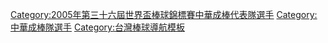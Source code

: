 {{Navbox
|bodyclass=hlist

| name  = 2005年第三十六屆世界盃棒球錦標賽中華成棒代表隊
| title = [[2005年世界盃棒球賽|<span style="color:white;">2005年第三十六屆世界盃棒球錦標賽</span>]][[中華成棒隊|<span style="color:white;">中華成棒代表隊</span>]]
| titlestyle = background:navy; color:red;
| groupstyle = background:navy; color:#FFFFFF;
|group1=總教練
|list1= 
*[[葉志仙]]（[[輔仁大學棒球隊|輔仁]]）
|group2=教練
|list2= 
*[[龔榮堂]]（[[國立體育大學棒球隊|國體]]）  
* [[黃武雄]]（[[臺中市西苑中學青棒隊|西苑]]）  
* [[林琨瀚]]（[[文化大學棒球隊|文化]]） 
* [[朗登]]（客座教練）
|group3= 投手
|list3= 
*17 [[鄭錡鴻]]（[[多倫多藍鳥|藍鳥]][[蘭辛螺釘|1A]]） 
* 18 [[黃義哲]]（[[文化大學棒球隊|文化]]） 
* 27 [[唐嘉駿]]（[[國立體育大學棒球隊|國體]]） 
* 42 [[增菘瑋]]（[[國立臺灣體育學院棒球隊|台體]]） 
* 46 [[高敏靜]]（[[合作金庫棒球隊|合庫]]） 
* 47 [[王建勛 (球員)|王泯皓]]（[[輔仁大學棒球隊|輔仁]]） 
* 56 [[耿伯軒]]（[[多倫多藍鳥|藍鳥]][[蘭辛螺釘|1A]]） 
* 70 [[蔡英峰]]（[[Lamigo桃猿|熊訓]]） 
* 97 [[姜建銘]]（[[讀賣巨人|讀賣]]） 
* 99 [[陳鴻文]]（[[文化大學棒球隊|文化]]）
|group4= 捕手
|list4= 
*2 [[李義偉]]（[[國立體育大學棒球隊|國體]]） 
* 15 [[凃壯勳]]（[[統一7-ELEVEn獅|獅訓]]） 
* 22 [[陳智弘]] （[[文化大學棒球隊|文化]]）
|group5= 內野手
|list5= 
*5 [[陳江和]] （[[中信鯨|鯨訓]]） 
* 6 [[胡金龍]]（[[洛杉磯道奇|道奇]][[維洛海灘道奇|高階1A]]） 
* 13 [[陳鏞基]]（[[西雅圖水手|水手]][[威斯康辛木紋響尾蛇|1A]]） 
* 14 [[王勝偉]]（[[國立臺灣體育學院棒球隊|台體]]） 
* 23 [[文化大學棒球隊|文化]]） 
* 25 [[林益全]]（[[台灣電力棒球隊|台電]]） 
|group6= 外野手
|list6= 
*7 [[鍾承佑]] （[[國立體育學院棒球隊|國體]]） 
* 8 [[詹智堯]] （[[國立臺灣體育學院棒球隊|台體]]） 
* 11 [[廖英傑]]（[[國立體育學院棒球隊|國體]]） 
* 45 [[郭俊佑]]（[[國立臺灣體育學院棒球隊|台體]]） 
* 52 [[羅國輝 (台灣)|羅國輝]]（[[台北體院棒球隊|榮工]]）
}}<includeonly>[[Category:2005年第三十六屆世界盃棒球錦標賽中華成棒代表隊選手]][[Category:中華成棒隊選手]] 
</includeonly><noinclude>[[Category:台灣棒球導航模板]]</noinclude>
